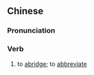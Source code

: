 ==Chinese==
{{zh-forms|s=删节}}

===Pronunciation===
{{zh-pron
|m=shānjié
|c=saan1 zit3
|mn=qz,xm,zz:san-chiat
|cat=v
}}

===Verb===
{{zh-verb}}

# to [[abridge]]; to [[abbreviate]]